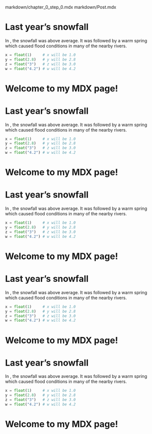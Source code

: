 markdown/chapter_0_step_0.mdx markdown/Post.mdx

# Last year’s snowfall

In , the snowfall was above average.
It was followed by a warm spring which caused
flood conditions in many of the nearby rivers.

```python
x = float(1)     # x will be 1.0
y = float(2.8)   # y will be 2.8
z = float("3")   # z will be 3.0
w = float("4.2") # w will be 4.2
```

# Welcome to my MDX page!
 
# Last year’s snowfall

In , the snowfall was above average.
It was followed by a warm spring which caused
flood conditions in many of the nearby rivers.

```python
x = float(1)     # x will be 1.0
y = float(2.8)   # y will be 2.8
z = float("3")   # z will be 3.0
w = float("4.2") # w will be 4.2
```

# Welcome to my MDX page!
 
# Last year’s snowfall

In , the snowfall was above average.
It was followed by a warm spring which caused
flood conditions in many of the nearby rivers.

```python
x = float(1)     # x will be 1.0
y = float(2.8)   # y will be 2.8
z = float("3")   # z will be 3.0
w = float("4.2") # w will be 4.2
```

# Welcome to my MDX page!
 
# Last year’s snowfall

In , the snowfall was above average.
It was followed by a warm spring which caused
flood conditions in many of the nearby rivers.

```python
x = float(1)     # x will be 1.0
y = float(2.8)   # y will be 2.8
z = float("3")   # z will be 3.0
w = float("4.2") # w will be 4.2
```

# Welcome to my MDX page!
 
# Last year’s snowfall

In , the snowfall was above average.
It was followed by a warm spring which caused
flood conditions in many of the nearby rivers.

```python
x = float(1)     # x will be 1.0
y = float(2.8)   # y will be 2.8
z = float("3")   # z will be 3.0
w = float("4.2") # w will be 4.2
```

# Welcome to my MDX page!
 
